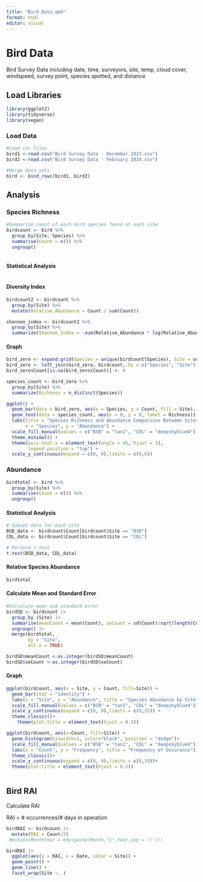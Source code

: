 ```yaml
---
title: "Bird Data.qmd"
format: html
editor: visual
---
```


# Bird Data

Bird Survey Data including date, time, surveyors, site, temp, cloud cover, windspeed, survey point, species spotted, and distance

## Load Libraries

```r
library(ggplot2)
library(tidyverse)
library(vegan)
```

### Load Data

```r
#Load csv files
bird1 <-read.csv("Bird Survey Data - December 2023.csv")
bird2 <-read.csv("Bird Survey Data - February 2024.csv")
```

```r
#Merge data sets
bird <- bind_rows(bird1, bird2)
```

## Analysis

### Species Richness

```r
#Summarize count of each bird species found at each site
birdcount <- bird %>%
  group_by(Site, Species) %>%
  summarise(Count = n()) %>%
  ungroup()



```

#### Statistical Analysis

```r


```

#### Diversity Index

```r
birdcount2 <- birdcount %>%
  group_by(Site) %>%
  mutate(Relative_Abundance = Count / sum(Count))

shannon_index <- birdcount2 %>%
  group_by(Site) %>%
  summarize(Shannon_Index = -sum(Relative_Abundance * log(Relative_Abundance)))
```

#### Graph

```r
bird_zero <- expand.grid(Species = unique(birdcount$Species), Site = unique(birdcount$Site))
bird_zero <- left_join(bird_zero, birdcount, by = c("Species", "Site"))
bird_zero$Count[is.na(bird_zero$Count)] <- 0

species_count <- bird_zero %>%
  group_by(Site) %>%
  summarize(Richness = n_distinct(Species))

ggplot() +
  geom_bar(data = bird_zero, aes(x = Species, y = Count, fill = Site), stat = "identity", position = "dodge", color = "black") +
  geom_text(data = species_count, aes(x = 0, y = 0, label = Richness)) +
  labs(title = "Species Richness and Abundance Comparison Between Sites",
       x = "Species", y = "Abundance") +
  scale_fill_manual(values = c("BSB" = "tan1", "CDL" = "deepskyblue4")) +
  theme_minimal() +
  theme(axis.text.x = element_text(angle = 45, hjust = 1),
        legend.position = "top") +
  scale_y_continuous(expand = c(0, 0),limits = c(0,6))
```

### Abundance

```r
birdtotal <- bird %>%
  group_by(Site) %>%
  summarise(Count = n()) %>%
  ungroup()
```

#### Statistical Analysis

```r
# Subset data for each site
BSB_data <- birdcount$Count[birdcount$Site == "BSB"]
CDL_data <- birdcount$Count[birdcount$Site == "CDL"]

# Perform t-test
t.test(BSB_data, CDL_data)
```

#### Relative Species Abundance

```r
birdtotal
```

#### Calculate Mean and Standard Error

```r
#Calculate mean and standard error
birdSD <- birdcount |> 
  group_by (Site) |>  
  summarise(meanCount = mean(Count), seCount = sd(Count)/sqrt(length(Count))) |>  
  ungroup() |> 
  merge(birdtotal,
        by = "Site",
        all.x = TRUE)

birdSD$meanCount <-as.integer(birdSD$meanCount)
birdSD$seCount <-as.integer(birdSD$seCount)

```

#### Graph

```r
ggplot(birdcount, aes(x = Site, y = Count, fill=Site)) +
  geom_bar(stat = "identity") +
  labs(x = "Site", y = "Abundance", title = "Species Abundance by Site") +
  scale_fill_manual(values = c("BSB" = "tan1", "CDL" = "deepskyblue4"))+
  scale_y_continuous(expand = c(0, 0),limits = c(0,35)) +
  theme_classic()+
    theme(plot.title = element_text(hjust = 0.5))

```

```r
ggplot(birdcount, aes(x=Count, fill=Site)) + 
  geom_histogram(binwidth=1, color="black", position = "dodge")+
  scale_fill_manual(values = c("BSB" = "tan1", "CDL" = "deepskyblue4"))+
  labs(x = "Count", y = "Frequency", title = "Frequency of Occurance") +
  theme_classic()+
  scale_y_continuous(expand = c(0, 0),limits = c(0,10))+
  theme(plot.title = element_text(hjust = 0.5))
  
```

## **Bird RAI**

Calculate RAI

RAI = \# occurrences/# days in operation

```r
birdRAI <- birdcount |> 
  mutate(RAI = Count/2)
 #mutate(MonthYear = mdy(paste(Month,"1",Year,sep = "/"))) 
```

```r
birdRAI |> 
  ggplot(aes(y = RAI, x = Date, color = Site)) + 
  geom_point() + 
  geom_line() + 
  facet_wrap(Site ~. )
```
